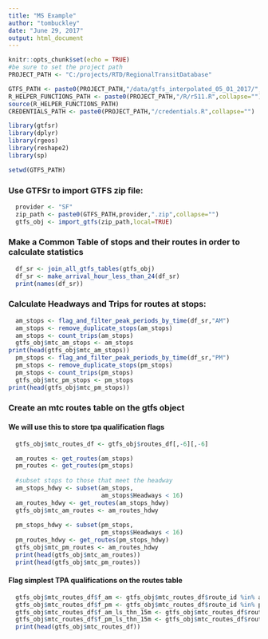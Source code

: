 ---
title: "MS Example"
author: "tombuckley"
date: "June 29, 2017"
output: html_document
---

```{r setup, include=FALSE}
knitr::opts_chunk$set(echo = TRUE)
#be sure to set the project path
PROJECT_PATH <- "C:/projects/RTD/RegionalTransitDatabase"

GTFS_PATH <- paste0(PROJECT_PATH,"/data/gtfs_interpolated_05_01_2017/",collapse="")
R_HELPER_FUNCTIONS_PATH <- paste0(PROJECT_PATH,"/R/r511.R",collapse="")
source(R_HELPER_FUNCTIONS_PATH)
CREDENTIALS_PATH <- paste0(PROJECT_PATH,"/credentials.R",collapse="") 

library(gtfsr)
library(dplyr)
library(rgeos)
library(reshape2)
library(sp)

setwd(GTFS_PATH)

```

### Use GTFSr to import GTFS zip file:

```{r cars, include=FALSE}
  provider <- "SF"
  zip_path <- paste0(GTFS_PATH,provider,".zip",collapse="")
  gtfs_obj <- import_gtfs(zip_path,local=TRUE)

```

### Make a Common Table of stops and their routes in order to calculate statistics


```{r}
  df_sr <- join_all_gtfs_tables(gtfs_obj)
  df_sr <- make_arrival_hour_less_than_24(df_sr)
  print(names(df_sr))
```

### Calculate Headways and Trips for routes at stops:

```{r}
  am_stops <- flag_and_filter_peak_periods_by_time(df_sr,"AM")
  am_stops <- remove_duplicate_stops(am_stops) 
  am_stops <- count_trips(am_stops) 
  gtfs_obj$mtc_am_stops <- am_stops
print(head(gtfs_obj$mtc_am_stops))
  pm_stops <- flag_and_filter_peak_periods_by_time(df_sr,"PM")
  pm_stops <- remove_duplicate_stops(pm_stops) 
  pm_stops <- count_trips(pm_stops)
  gtfs_obj$mtc_pm_stops <- pm_stops
print(head(gtfs_obj$mtc_pm_stops))
```
  
### Create an mtc routes table on the gtfs object

#### We will use this to store tpa qualification flags

```{r}

  gtfs_obj$mtc_routes_df <- gtfs_obj$routes_df[,-6][,-6]

  am_routes <- get_routes(am_stops)
  pm_routes <- get_routes(pm_stops)
  
  #subset stops to those that meet the headway  
  am_stops_hdwy <- subset(am_stops,
                          am_stops$Headways < 16)
  am_routes_hdwy <- get_routes(am_stops_hdwy)
  gtfs_obj$mtc_am_routes <- am_routes_hdwy
  
  pm_stops_hdwy <- subset(pm_stops,
                          pm_stops$Headways < 16)
  pm_routes_hdwy <- get_routes(pm_stops_hdwy)
  gtfs_obj$mtc_pm_routes <- am_routes_hdwy
  print(head(gtfs_obj$mtc_am_routes))
  print(head(gtfs_obj$mtc_pm_routes))

```

#### Flag simplest TPA qualifications on the routes table

```{r}
  gtfs_obj$mtc_routes_df$f_am <- gtfs_obj$mtc_routes_df$route_id %in% am_routes$route_id
  gtfs_obj$mtc_routes_df$f_pm <- gtfs_obj$mtc_routes_df$route_id %in% pm_routes$route_id
  gtfs_obj$mtc_routes_df$f_am_ls_thn_15m <- gtfs_obj$mtc_routes_df$route_id %in% am_routes_hdwy$route_id
  gtfs_obj$mtc_routes_df$f_pm_ls_thn_15m <- gtfs_obj$mtc_routes_df$route_id %in% pm_routes_hdwy$route_id
  print(head(gtfs_obj$mtc_routes_df))
```